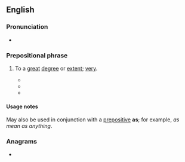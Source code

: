 ==English==

===Pronunciation===
* {{audio|en|En-au-as anything.ogg|Audio (AU)}}

===Prepositional phrase===
{{en-PP}}

# {{lb|en|simile}} To a [[great]] [[degree]] or [[extent]]; [[very]].
#: {{synonyms|en|as all hell|as hell}}
#* {{RQ:Trollope He Knew|volume=I|chapter=Dartmoor|page=122|passage=He went over to Nuncombe Putney, as sure '''as anything''';—hired Mrs. Clegg's chaise and pair, and asked for Mrs Trevelyan's house as open '''as anything'''.}}
#* {{RQ:Montgomery Anne of Green Gables|chapter=The Delights of Anticipation|page=130|passage=The heroine had five lovers. I'd be satisfied with one, wouldn't you? She was very handsome and she went through great tribulations. She could faint as easy '''as anything'''. I'd love to be able to faint, wouldn't you, Marilla? It's so romantic.}}
#* {{quote-book|en|year=1998|author=Maeve Binchy|title=Tara Road|page=260|publisher=Dell|isbn=0440235596
|passage=[...] he'll be as sorry '''as anything''', he'll put it right.}}

====Usage notes====
May also be used in conjunction with a [[prepositive]] '''as'''; for example, ''as mean as anything''.

===Anagrams===
* {{anagrams|en|a=aaghinnsty|syngnathia}}